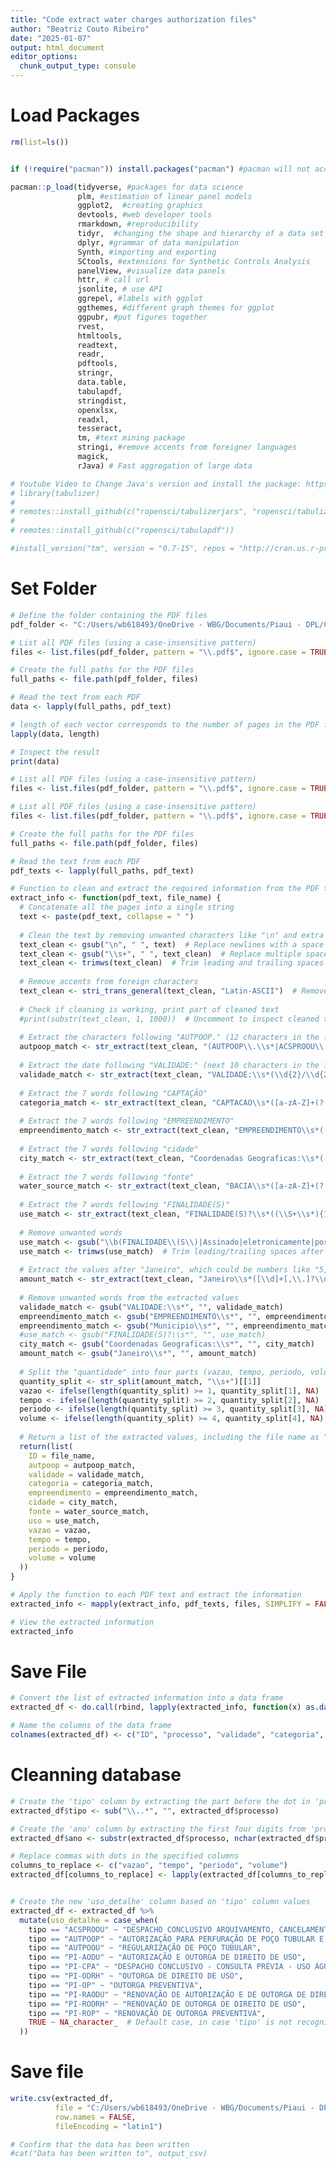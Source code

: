 ```yaml
---
title: "Code extract water charges authorization files"
author: "Beatriz Couto Ribeiro"
date: "2025-01-07"
output: html_document
editor_options: 
  chunk_output_type: console
---
```



# Load Packages
```r

rm(list=ls())


if (!require("pacman")) install.packages("pacman") #pacman will not accept a character vector so the same packages are repeated

pacman::p_load(tidyverse, #packages for data science
               plm, #estimation of linear panel models
               ggplot2,  #creating graphics
               devtools, #web developer tools 
               rmarkdown, #reproducibility
               tidyr,  #changing the shape and hierarchy of a data set
               dplyr, #grammar of data manipulation
               Synth, #importing and exporting
               SCtools, #extensions for Synthetic Controls Analysis
               panelView, #visualize data panels
               httr, # call url
               jsonlite, # use API
               ggrepel, #labels with ggplot
               ggthemes, #different graph themes for ggplot
               ggpubr, #put figures together
               rvest,
               htmltools,
               readtext,
               readr,
               pdftools,
               stringr,
               data.table, 
               tabulapdf,
               stringdist,
               openxlsx,
               readxl,
               tesseract,
               tm, #text mining package
               stringi, #remove accents from foreigner languages
               magick,
               rJava) # Fast aggregation of large data

# Youtube Video to Change Java's version and install the package: https://www.youtube.com/watch?v=nlsWjezvsg8&t=428s
# library(tabulizer)
# 
# remotes::install_github(c("ropensci/tabulizerjars", "ropensci/tabulizer"), INSTALL_opts = "--no-multiarch")
# 
# remotes::install_github(c("ropensci/tabulapdf"))

#install_version("tm", version = "0.7-15", repos = "http://cran.us.r-project.org")


```


# Set Folder 
```r

# Define the folder containing the PDF files
pdf_folder <- "C:/Users/wb618493/OneDrive - WBG/Documents/Piaui - DPL/Cobranca de Agua/water_charges_pi_data_04-01-2025"

```


```r

# List all PDF files (using a case-insensitive pattern)
files <- list.files(pdf_folder, pattern = "\\.pdf$", ignore.case = TRUE)

# Create the full paths for the PDF files
full_paths <- file.path(pdf_folder, files)

# Read the text from each PDF
data <- lapply(full_paths, pdf_text)

# length of each vector corresponds to the number of pages in the PDF file
lapply(data, length) 

# Inspect the result
print(data)

```


```r

# List all PDF files (using a case-insensitive pattern)
files <- list.files(pdf_folder, pattern = "\\.pdf$", ignore.case = TRUE)

# List all PDF files (using a case-insensitive pattern)
files <- list.files(pdf_folder, pattern = "\\.pdf$", ignore.case = TRUE)

# Create the full paths for the PDF files
full_paths <- file.path(pdf_folder, files)

# Read the text from each PDF
pdf_texts <- lapply(full_paths, pdf_text)

# Function to clean and extract the required information from the PDF text
extract_info <- function(pdf_text, file_name) {
  # Concatenate all the pages into a single string
  text <- paste(pdf_text, collapse = " ")
  
  # Clean the text by removing unwanted characters like "\n" and extra spaces
  text_clean <- gsub("\n", " ", text)  # Replace newlines with a space
  text_clean <- gsub("\\s+", " ", text_clean)  # Replace multiple spaces with a single space
  text_clean <- trimws(text_clean)  # Trim leading and trailing spaces
  
  # Remove accents from foreign characters
  text_clean <- stri_trans_general(text_clean, "Latin-ASCII")  # Remove accents using stringi
  
  # Check if cleaning is working, print part of cleaned text
  #print(substr(text_clean, 1, 1000))  # Uncomment to inspect cleaned text (first 200 characters)
  
  # Extract the characters following "AUTPOOP." (12 characters in the format XXXXX-XX/YYYY)
  autpoop_match <- str_extract(text_clean, "(AUTPOOP\\.\\s*|ACSPROOU\\.\\s*|AUTPOOU\\.\\s*|PI-CPA\\.\\s*|PI-RAODU\\.\\s*|PI-ODRH\\.\\s*|PI-AODU\\.\\s*|PI-AODU\\.\\s*|PI-OP\\.\\s*|PI-RODRH\\.\\s*|PI-ROP\\.\\s*)(\\d{5}-\\d{1}/\\d{4})")
  
  # Extract the date following "VALIDADE:" (next 10 characters in the format DD/MM/YYYY)
  validade_match <- str_extract(text_clean, "VALIDADE:\\s*(\\d{2}/\\d{2}/\\d{4})")
  
  # Extract the 7 words following "CAPTAÇÃO"
  categoria_match <- str_extract(text_clean, "CAPTACAO\\s*([a-zA-Z]+(?:\\s+[a-zA-Z]+){0,6})")
  
  # Extract the 7 words following "EMPREENDIMENTO"
  empreendimento_match <- str_extract(text_clean, "EMPREENDIMENTO\\s*([a-zA-Z]+(?:\\s+[a-zA-Z]+){0,5})")
  
  # Extract the 7 words following "cidade"
  city_match <- str_extract(text_clean, "Coordenadas Geograficas:\\s*([a-zA-Z]+(?:\\s+[a-zA-Z]+){0,3})")
  
  # Extract the 7 words following "fonte"
  water_source_match <- str_extract(text_clean, "BACIA\\s*([a-zA-Z]+(?:\\s+[a-zA-Z]+){0,1})")
  
  # Extract the 7 words following "FINALIDADE(S)"
  use_match <- str_extract(text_clean, "FINALIDADE(S)?\\s*((\\S+\\s*){1,6})")
  
  # Remove unwanted words
  use_match <- gsub("\\b(FINALIDADE\\(S\\)|Assinado|eletronicamente|por)\\b", "", use_match)
  use_match <- trimws(use_match)  # Trim leading/trailing spaces after removal
  
  # Extract the values after "Janeiro", which could be numbers like "5,00", "8,0", etc.
  amount_match <- str_extract(text_clean, "Janeiro\\s*([\\d]+[,\\.]?\\d{0,2}(?:\\s+[\\d]+[,\\.]?\\d{0,2})*)")
  
  # Remove unwanted words from the extracted values
  validade_match <- gsub("VALIDADE:\\s*", "", validade_match)
  empreendimento_match <- gsub("EMPREENDIMENTO\\s*", "", empreendimento_match)
  empreendimento_match <- gsub("Municipio\\s*", "", empreendimento_match)
  #use_match <- gsub("FINALIDADE(S)?\\s*", "", use_match)
  city_match <- gsub("Coordenadas Geograficas:\\s*", "", city_match)
  amount_match <- gsub("Janeiro\\s*", "", amount_match)
  
  # Split the "quantidade" into four parts (vazao, tempo, periodo, volume)
  quantity_split <- str_split(amount_match, "\\s+")[[1]]
  vazao <- ifelse(length(quantity_split) >= 1, quantity_split[1], NA)
  tempo <- ifelse(length(quantity_split) >= 2, quantity_split[2], NA)
  periodo <- ifelse(length(quantity_split) >= 3, quantity_split[3], NA)
  volume <- ifelse(length(quantity_split) >= 4, quantity_split[4], NA)
  
  # Return a list of the extracted values, including the file name as "ID"
  return(list(
    ID = file_name,
    autpoop = autpoop_match,
    validade = validade_match,
    categoria = categoria_match,
    empreendimento = empreendimento_match,
    cidade = city_match,
    fonte = water_source_match,
    uso = use_match, 
    vazao = vazao,
    tempo = tempo,
    periodo = periodo,
    volume = volume
  ))
}

# Apply the function to each PDF text and extract the information
extracted_info <- mapply(extract_info, pdf_texts, files, SIMPLIFY = FALSE)

# View the extracted information
extracted_info

```


# Save File
```r

# Convert the list of extracted information into a data frame
extracted_df <- do.call(rbind, lapply(extracted_info, function(x) as.data.frame(t(unlist(x)), stringsAsFactors = FALSE)))

# Name the columns of the data frame
colnames(extracted_df) <- c("ID", "processo", "validade", "categoria", "empreendimento", "cidade", "fonte", "uso", "vazao", "tempo", "periodo", "volume")


```


# Cleanning database
```r

# Create the 'tipo' column by extracting the part before the dot in 'processo'
extracted_df$tipo <- sub("\\..*", "", extracted_df$processo)

# Create the 'ano' column by extracting the first four digits from 'processo'
extracted_df$ano <- substr(extracted_df$processo, nchar(extracted_df$processo) - 3, nchar(extracted_df$processo))

# Replace commas with dots in the specified columns
columns_to_replace <- c("vazao", "tempo", "periodo", "volume")
extracted_df[columns_to_replace] <- lapply(extracted_df[columns_to_replace], function(x) gsub(",", ".", x))


# Create the new 'uso_detalhe' column based on 'tipo' column values
extracted_df <- extracted_df %>%
  mutate(uso_detalhe = case_when(
    tipo == "ACSPROOU" ~ "DESPACHO CONCLUSIVO ARQUIVAMENTO, CANCELAMENTO OU SUSPENSÃO DE PROCESSO DE AUTORIZAÇÃO OU OUTORGA DE USO DA ÁGUA",
    tipo == "AUTPOOP" ~ "AUTORIZAÇÃO PARA PERFURAÇÃO DE POÇO TUBULAR E OUTORGA PREVENTIVA",
    tipo == "AUTPOOU" ~ "REGULARIZAÇÃO DE POÇO TUBULAR",
    tipo == "PI-AODU" ~ "AUTORIZAÇÃO E OUTORGA DE DIREITO DE USO",
    tipo == "PI-CPA" ~ "DESPACHO CONCLUSIVO - CONSULTA PRÉVIA - USO ÁGUA",
    tipo == "PI-ODRH" ~ "OUTORGA DE DIREITO DE USO",
    tipo == "PI-OP" ~ "OUTORGA PREVENTIVA",
    tipo == "PI-RAODU" ~ "RENOVAÇÃO DE AUTORIZAÇÃO E DE OUTORGA DE DIREITO DE USO",
    tipo == "PI-RODRH" ~ "RENOVAÇÃO DE OUTORGA DE DIREITO DE USO",
    tipo == "PI-ROP" ~ "RENOVAÇÃO DE OUTORGA PREVENTIVA",
    TRUE ~ NA_character_  # Default case, in case 'tipo' is not recognized
  ))

```

# Save file
```r

write.csv(extracted_df, 
          file = "C:/Users/wb618493/OneDrive - WBG/Documents/Piaui - DPL/Cobranca de Agua/outorgas_pi.csv", 
          row.names = FALSE, 
          fileEncoding = "latin1")

# Confirm that the data has been written
#cat("Data has been written to", output_csv)


```

